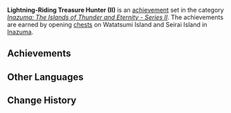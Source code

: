 {{Achievement Set Infobox
|title        = 
|primogems    = {{Achievement/Primogems|Lightning-Riding Treasure Hunter (II)}}
|total        = {{Achievement/Total|Lightning-Riding Treasure Hunter (II)}}
|category     = Inazuma: The Islands of Thunder and Eternity - Series II
}}
'''Lightning-Riding Treasure Hunter (II)''' is an [[achievement]] set in the category ''[[Inazuma: The Islands of Thunder and Eternity - Series II]]''. The achievements are earned by opening [[chests]] on Watatsumi Island and Seirai Island in [[Inazuma]].

==Achievements==
{{Achievements by Category Table|Lightning-Riding Treasure Hunter (II)}}
<!--
==Notes==

==Trivia==
-->
==Other Languages==
{{Other Languages|default_hidden = 1
|en      = Lightning-Riding Treasure Hunter (II)
|zhs     = 循雷的寻宝者・其二
|zhs_rm  = Xúnléi de Xún​bǎozhě - Qíèr
|zht     = 循雷的尋寶者・其二
|zht_rm  = Xúnléi de Xún​bǎozhě - Qíèr
|ja      = 循雷のトレジャーハンター・2
|ja_rm   = Junrai no Torejaa Hantaa - Ni
|ko      = 번개 쫓는 트레저헌터・두 번째
|ko_rm   = 
|es      = Cazador de tesoros del choque eléctrico (II)
|fr      = Chasse aux trésors sur les terres électriques (2)
|ru      = В поисках сокровищ грома II
|th      = นักล่าสมบัติแห่งสายฟ้า: ตอนที่ 2
|th_rm   = 
|vi      = Thợ Săn Sấm Sét II
|de      = Schatzsuche auf Schockwellen II
|id      = Pemburu Harta Penunggang Petir (II)
|pt      = Caçador de Tesouros dos Trovões - II
}}
==Change History==
{{Change History|2.1}}
<!--
==References==
{{Reflist}}
-->